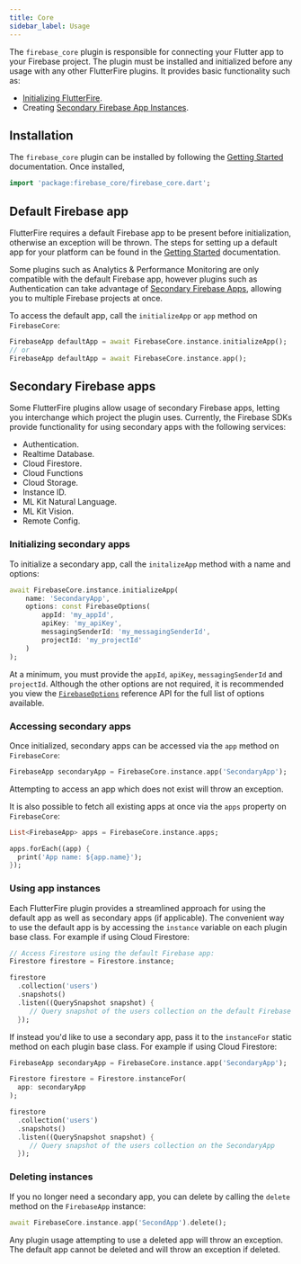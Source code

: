 ```yaml
---
title: Core
sidebar_label: Usage
---
```


The `firebase_core` plugin is responsible for connecting your Flutter app to your Firebase project. The plugin must be
installed and initialized before any usage with any other FlutterFire plugins. It provides basic functionality such
as:

- [Initializing FlutterFire](overview#initializing-flutterfire).
- Creating [Secondary Firebase App Instances](usage#installation).

## Installation

The `firebase_core` plugin can be installed by following the [Getting Started](overview.mdx) documentation. Once installed,

```dart
import 'package:firebase_core/firebase_core.dart';
```

## Default Firebase app

FlutterFire requires a default Firebase app to be present before initialization, otherwise an exception will be thrown.
The steps for setting up a default app for your platform can be found in the [Getting Started](overview.mdx) documentation.

Some plugins such as Analytics & Performance Monitoring are only compatible with the default Firebase app, however
plugins such as Authentication can take advantage of [Secondary Firebase Apps](usage#secondary-firebase-apps),
allowing you to multiple Firebase projects at once.

To access the default app, call the `initializeApp` or `app` method on `FirebaseCore`:

```dart
FirebaseApp defaultApp = await FirebaseCore.instance.initializeApp();
// or
FirebaseApp defaultApp = await FirebaseCore.instance.app();
```

## Secondary Firebase apps

Some FlutterFire plugins allow usage of secondary Firebase apps, letting you interchange which project the
plugin uses. Currently, the Firebase SDKs provide functionality for using secondary apps with the following services:

- Authentication.
- Realtime Database.
- Cloud Firestore.
- Cloud Functions
- Cloud Storage.
- Instance ID.
- ML Kit Natural Language.
- ML Kit Vision.
- Remote Config.

### Initializing secondary apps

To initialize a secondary app, call the `initalizeApp` method with a name and options:

```dart
await FirebaseCore.instance.initializeApp(
    name: 'SecondaryApp',
    options: const FirebaseOptions(
        appId: 'my_appId',
        apiKey: 'my_apiKey',
        messagingSenderId: 'my_messagingSenderId',
        projectId: 'my_projectId'
    )
);
```

At a minimum, you must provide the `appId`, `apiKey`, `messagingSenderId` and `projectId`. Although the other options
are not required, it is recommended you view the [`FirebaseOptions`](https://pub.dev/documentation/firebase_core_platform_interface/latest/firebase_core_platform_interface/FirebaseOptions-class.html)
reference API for the full list of options available.

### Accessing secondary apps

Once initialized, secondary apps can be accessed via the `app` method on `FirebaseCore`:

```dart
FirebaseApp secondaryApp = FirebaseCore.instance.app('SecondaryApp');
```

Attempting to access an app which does not exist will throw an exception.

It is also possible to fetch all existing apps at once via the `apps` property on `FirebaseCore`:

```dart
List<FirebaseApp> apps = FirebaseCore.instance.apps;

apps.forEach((app) {
  print('App name: ${app.name}');
});
```

### Using app instances

Each FlutterFire plugin provides a streamlined approach for using the default app as well as secondary apps (if applicable).
The convenient way to use the default app is by accessing the `instance` variable on each plugin base class. For example
if using Cloud Firestore:

```dart
// Access Firestore using the default Firebase app:
Firestore firestore = Firestore.instance;

firestore
  .collection('users')
  .snapshots()
  .listen((QuerySnapshot snapshot) {
     // Query snapshot of the users collection on the default Firebase app
  });
```

If instead you'd like to use a secondary app, pass it to the `instanceFor` static method on each plugin base class. For
example if using Cloud Firestore:

```dart
FirebaseApp secondaryApp = FirebaseCore.instance.app('SecondaryApp');

Firestore firestore = Firestore.instanceFor(
  app: secondaryApp
);

firestore
  .collection('users')
  .snapshots()
  .listen((QuerySnapshot snapshot) {
     // Query snapshot of the users collection on the SecondaryApp
  });
```

### Deleting instances

If you no longer need a secondary app, you can delete by calling the `delete` method on the `FirebaseApp` instance:

```dart
await FirebaseCore.instance.app('SecondApp').delete();
```

Any plugin usage attempting to use a deleted app will throw an exception. The default app cannot be deleted and will
throw an exception if deleted.
